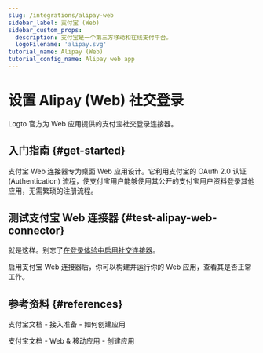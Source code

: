 ```yaml
---
slug: /integrations/alipay-web
sidebar_label: 支付宝 (Web)
sidebar_custom_props:
  description: 支付宝是一个第三方移动和在线支付平台。
  logoFilename: 'alipay.svg'
tutorial_name: Alipay (Web)
tutorial_config_name: Alipay web app
---
```




# 设置 Alipay (Web) 社交登录

Logto 官方为 Web 应用提供的支付宝社交登录连接器。

<GuideTip />

## 入门指南 \{#get-started}

支付宝 Web 连接器专为桌面 Web 应用设计。它利用支付宝的 OAuth 2.0 认证 (Authentication) 流程，使支付宝用户能够使用其公开的支付宝用户资料登录其他应用，无需繁琐的注册流程。

<Integration />

## 测试支付宝 Web 连接器 \{#test-alipay-web-connector}

就是这样。别忘了[在登录体验中启用社交连接器](/connectors/social-connectors/#enable-social-sign-in)。

启用支付宝 Web 连接器后，你可以构建并运行你的 Web 应用，查看其是否正常工作。

## 参考资料 \{#references}

<Url href="https://opendocs.alipay.com/support/01rau6">支付宝文档 - 接入准备 - 如何创建应用</Url>

<Url href="https://opendocs.alipay.com/open/200/105310">支付宝文档 - Web & 移动应用 - 创建应用</Url>
